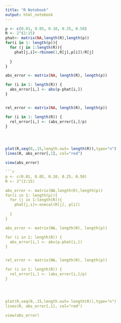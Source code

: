 ```yaml
---
title: "R Notebook"
output: html_notebook
---
```


```r
p <- c(0.01, 0.05, 0.10, 0.25, 0.50)
R <- 2^(2:15)
phat<- matrix(NA,length(R),length(p))
for(i in 1: length(p)){
  for (j in 1:length(R)){
    phat[j,i]<-rbinom(1,R[j],p[i])/R[j]
    
  }
}

abs_error <- matrix(NA, length(R), length(p))

for (i in 1: length(R)) {
  abs_error[i,] <- abs(p-phat[i,])
}


rel_error <- matrix(NA, length(R), length(p))

for (i in 1: length(R)) {
  rel_error[i,] <- (abs_error[i,]/p)
}




plot(R,seq(0,.15,length.out= length(R)),type="n")
lines(R, abs_error[,1], col="red")

view(abs_error)     

```

```r
```r
p <- c(0.01, 0.05, 0.10, 0.25, 0.50)
R <- 2^(2:15)

abs_error <- matrix(NA,length(R),length(p))
for(i in 1: length(p)){
  for (j in 1:length(R)){
    phat[j,i]<-onecal(R[j], p[i])
    
  }
}

abs_error <- matrix(NA, length(R), length(p))

for (i in 1: length(R)) {
  abs_error[i,] <- abs(p-phat[i,])
}


rel_error <- matrix(NA, length(R), length(p))

for (i in 1: length(R)) {
  rel_error[i,] <- (abs_error[i,]/p)
}




plot(R,seq(0,.15,length.out= length(R)),type="n")
lines(R, abs_error[,1], col="red")

view(abs_error)
```


